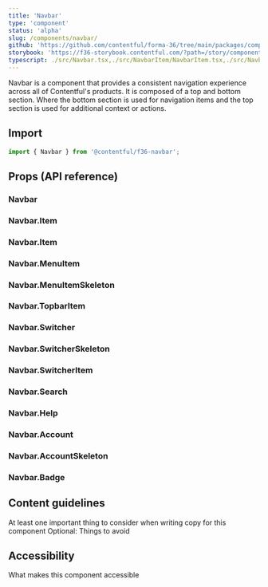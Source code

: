 ```yaml
---
title: 'Navbar'
type: 'component'
status: 'alpha'
slug: /components/navbar/
github: 'https://github.com/contentful/forma-36/tree/main/packages/components/navbar'
storybook: 'https://f36-storybook.contentful.com/?path=/story/components-navbar'
typescript: ./src/Navbar.tsx,./src/NavbarItem/NavbarItem.tsx,./src/NavbarMenuItem/NavbarMenuItem.tsx,./src/NavbarSwitcher/NavbarSwitcher.tsx,./src/NavbarSwitcherItem/NavbarSwitcherItem.tsx,./src/NavbarSearch/NavbarSearch.tsx,./src/NavbarHelp/NavbarHelp.tsx,./src/NavbarAccount/NavbarAccount.tsx,./src/NavbarBadge/NavbarBadge.tsx,./src/NavbarTopbarItem/NavbarTopbarItem.tsx
---
```


Navbar is a component that provides a consistent navigation experience across all of Contentful's products.
It is composed of a top and bottom section. Where the bottom section is used for navigation items and the top section is used for additional context or actions.

## Import

```jsx static=true
import { Navbar } from '@contentful/f36-navbar';
```

## Props (API reference)

### Navbar

<PropsTable of="Navbar" />

### Navbar.Item

<PropsTable of="NavbarItem" />

### Navbar.Item

<PropsTable of="NavbarItem" />

### Navbar.MenuItem

<PropsTable of="NavbarMenuItem" />

### Navbar.MenuItemSkeleton

<PropsTable of="NavbarMenuItemSkeleton" />

### Navbar.TopbarItem

<PropsTable of="NavbarTopbarItem" />

### Navbar.Switcher

<PropsTable of="NavbarSwitcher" />

### Navbar.SwitcherSkeleton

<PropsTable of="NavbarSwitcherSkeleton" />

### Navbar.SwitcherItem

<PropsTable of="NavbarSwitcherItem" />

### Navbar.Search

<PropsTable of="NavbarSearch" />

### Navbar.Help

<PropsTable of="NavbarHelp" />

### Navbar.Account

<PropsTable of="NavbarAccount" />

### Navbar.AccountSkeleton

<PropsTable of="NavbarAccountSkeleton" />

### Navbar.Badge

<PropsTable of="NavbarBadge" />

## Content guidelines

At least one important thing to consider when writing copy for this component
Optional: Things to avoid

## Accessibility

What makes this component accessible

